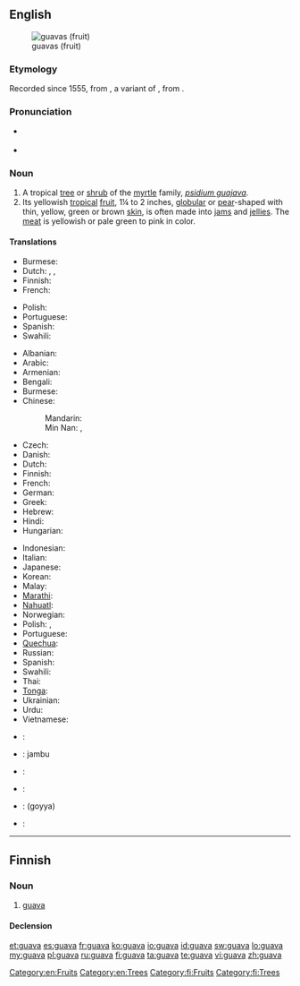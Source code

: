{{wikipedia}}
==English==
[[Image:Psidium guajava fruit.jpg|thumb|guavas (fruit)]]

===Etymology===
Recorded since 1555, from {{etyl|es}} {{term|guaya|lang=es}}, a variant of {{term|guayaba|lang=es}}, from {{etyl|awd}} {{term|guayabo||guava tree}}.

===Pronunciation===
* {{a|US}} {{IPA|/ˈɡwɑvə/}}
* {{rhymes|ɑːvə}}

===Noun===
{{en-noun}}

# A tropical [[tree]] or [[shrub]] of the [[myrtle]] family, ''[[psidium guajava]]''.
# Its yellowish [[tropical]] [[fruit]], 1¼ to 2 inches, [[globular]] or [[pear]]-shaped with thin, yellow, green or brown [[skin]], is often made into [[jam]]s and [[jelly|jellies]]. The [[meat]] is yellowish or pale green to pink in color.

====Translations====
{{trans-top|tree or shrub}}
* Burmese: {{t|my|မာလကာပင်|tr=mà-là-kà-pin|sc=Mymr}}
* Dutch: {{t|nl|guave}}, {{t|nl|guaveboom}}, {{t|nl|guavestruik}}
* Finnish: {{t+|fi|guava}}
* French: {{t+|fr|goyavier|m}}
{{trans-mid}}
* Polish: {{t-|pl|guawa|f}}
* Portuguese: {{t|pt|goiabeira|f}}
* Spanish: {{t+|es|guayabo}}
* Swahili: {{t|sw|mpera}}
{{trans-bottom}}

{{trans-top|fruit}}
* Albanian: {{t|sq|gujava|f|xs=Albanian}}
* Arabic: {{t|ar|غوافة|f|tr=ghuwaafah}}
* Armenian: {{t-|hy|գուավա|tr=guava}}
* Bengali: {{tø|bn|পেয়ারা|tr=peyārā|sc=Beng}}
* Burmese: {{t|my|မာလကာသီး|tr=mà-la-kà-thí|sc=Mymr}}
* Chinese:
*: Mandarin: {{t-|cmn|番石榴|tr=fān shíliu|sc=Hani}}
*: Min Nan: {{tø|nan|林菝仔|tr=ná-pua̍t-á, ná-pa̍t-á|sc=Hans}}, {{tø|nan|菝仔|tr=pua̍t-á, pa̍t-á|sc=Hans}}
* Czech: {{t-|cs|guava}}
* Danish: {{t-|da|guava}}
* Dutch: {{t|nl|guave}}
* Finnish: {{t+|fi|guava}}
* French: {{t+|fr|goyave}}
* German: {{t|de|Guave|f}}
* Greek: {{t|el|γκουάβα|f|tr=guáva}}
* Hebrew: {{t|he|גויאבה|f}}
* Hindi: {{t|hi|अमरूद|xs=Hindi}}
* Hungarian: {{t|hu|gujávafa}}
{{trans-mid}}
* Indonesian: {{t|id|jambu batu|xs=Indonesian}}
* Italian: {{t-|it|guava|f}}
* Japanese: {{t|ja|グアバ|tr=guaba}}
* Korean: {{t|ko|구아바|f|tr=guaba|sc=Hang}}
* Malay: {{t|ms|jambu batu|xs=Malay}}
* [[Marathi]]: {{t|mr|पेरू|sc=Deva|xs=Marathi}}
* [[Nahuatl]]: {{t|nah|xālxocotl|xs=Nahuatl}}
* Norwegian: {{t-|no|guava}}
* Polish: {{t|pl|gujawa|f}}, {{t-|pl|guawa|f}}
* Portuguese: {{t+|pt|goiaba|f}}
* [[Quechua]]: {{t|qu|sawintu|xs=Quechua}}
* Russian: {{t|ru|гуава|f|tr=guáva}}
* Spanish: {{t+|es|guayaba|f}}
* Swahili: {{t|sw|pera}}
* Thai: {{t+|th|ฝรั่ง}}
* [[Tonga]]: {{tø|to|kuava}}
* Ukrainian: {{t|uk|гуаява|f|tr=huayava|xs=Ukrainian}}
* Urdu: {{t-|ur|امرود|xs=Urdu}}
* Vietnamese: {{t+|vi|ổi|xs=Vietnamese}}
{{trans-bottom}}

{{checktrans-top}}
* {{ttbc|he}}: {{t|he|גויאבה|f|tr=guyava}}
* {{ttbc|id}}: jambu
* {{ttbc|ja}}: {{t|ja|グアヴァ|tr=guava}}
* {{ttbc|te}}: {{t|te|జామ|tr=jaama}}
* {{ttbc|ta}}: (goyya)
* {{ttbc|vi}}: {{t+|vi|ổi|xs=Vietnamese}}
{{trans-bottom}}

[[Category:en:Fruits]]
[[Category:en:Trees]]

----

==Finnish==

===Noun===
{{fi-noun}}

# [[#English|guava]]

====Declension====
{{fi-decl-koira|guav}}

[[Category:fi:Fruits]]
[[Category:fi:Trees]]

[[et:guava]]
[[es:guava]]
[[fr:guava]]
[[ko:guava]]
[[io:guava]]
[[id:guava]]
[[sw:guava]]
[[lo:guava]]
[[my:guava]]
[[pl:guava]]
[[ru:guava]]
[[fi:guava]]
[[ta:guava]]
[[te:guava]]
[[vi:guava]]
[[zh:guava]]